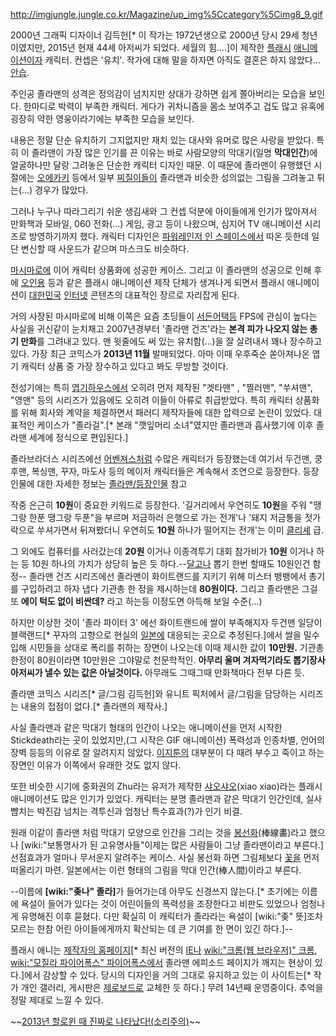 http://imgjungle.jungle.co.kr/Magazine/up_img%5Ccategory%5Cimg8_9.gif

2000년 그래픽 디자이너 김득헌[* 이 작가는 1972년생으로 2000년 당시 29세 청년이였지만, 2015년 현재 44세 아저씨가 되었다. 세월의 힘....]이 제작한 [[어도비 플래시|플래시]] [[애니메이션]]이자 캐릭터. 컨셉은 '유치'. 작가에 대해 말을 하자면 아직도 결혼은 하지 않았다...[[안습]].

주인공 졸라맨의 성격은 정의감이 넘치지만 상대가 강하면 쉽게 쫄아버리는 모습을 보인다. 한마디로 박력이 부족한 캐릭터. 게다가 귀차니즘을 몸소 보여주고 겁도 많고 유혹에 굉장히 약한 영웅이라기에는 부족한 모습을 보인다.

내용은 정말 단순 유치하기 그지없지만 재치 있는 대사와 유머로 많은 사랑을 받았다. 특히 이 졸라맨이 가장 많은 인기를 끈 이유는 바로 사람모양의 막대기(일명 '''막대인간''')에 얼굴하나만 달랑 그려놓은 단순한 캐릭터 디자인 때문. 이 때문에 졸라맨이 유행했던 시절에는 [[오에카키]] 등에서 일부 [[찌질이]]들이 졸라맨과 비슷한 성의없는 그림을 그려놓고 튀는(...) 경우가 많았다.

그러나 누구나 따라그리기 쉬운 생김새와 그 컨셉 덕분에 아이들에게 인기가 많아져서 만화책과 모바일, 060 전화(...) 게임, 광고 등이 나왔으며, 심지어 TV 애니메이션 시리즈로 방영하기까지 했다. 캐릭터 디자인은 [[파워레인저 인 스페이스]]에서 따온 듯한데 일단 변신할 때 사운드가 같으며 마스크도 비슷하다.

[[마시마로]]에 이어 캐릭터 상품화에 성공한 케이스. 그리고 이 졸라맨의 성공으로 인해 후에 [[오인용]] 등과 같은 플래시 애니메이션 제작 단체가 생겨나게 되면서 플래시 애니메이션이 [[대한민국]] [[인터넷]] 콘텐츠의 대표적인 장르로 자리잡게 된다.

거의 사장된 마시마로에 비해 이쪽은 요즘 초딩들이 [[서든어택]]등 FPS에 관심이 높다는 사실을 귀신같이 눈치채고 2007년경부터 '졸라맨 건즈'라는 '''본격 피가 나오지 않는 총기 만화'''를 그려내고 있다. 맨 윗줄에도 써 있는 유치함(…)을 잘 살려내서 꽤나 장수하고 있다. 가장 최근 코믹스가 '''2013년 11월''' 발매되었다. 아마 이때 우후죽순 쏟아져나온 엽기 캐릭터 상품 중 가장 장수하고 있다고 봐도 무방할 것이다. 

전성기에는 특히 [[엽기하우스]]에서 오히려 먼저 제작된 "겟타맨" , "찔러맨", "쑤셔맨", "영맨" 등의 시리즈가 있음에도 오히려 이들이 아류로 취급받았다. 특히 캐릭터 상품화를 위해 회사와 계약을 체결하면서 패러디 제작자들에 대한 압력으로 논란이 있었다. 대표적인 케이스가 "졸라걸".[* 본래 "깻잎머리 소녀"였지만 졸라맨과 흡사했기에 이후 졸라맨 세계에 정식으로 편입된다.] 

졸라브라더스 시리즈에선 [[어벤져스]]처럼 수많은 캐릭터가 등장했는데 여기서 두건맨, 쿵후맨, 복싱맨, 꾸자, 마도사 등의 메이저 캐릭터들은 계속해서 조연으로 등장한다. 등장인물에 대한 자세한 정보는 [[졸라맨/등장인물]] 참고

작중 은근히 '''10원'''이 중요한 키워드로 등장한다. '길거리에서 우연히도 '''10원'''을 주워 "땡그랑 한푼 땡그랑 두푼"을 부르며 저금하러 은행으로 가는 전개'나 '돼지 저금통을 젓가락으로 쑤셔가면서 뒤져봤더니 우연히도 '''10원''' 하나가 떨어지는 전개'는 이미 [[클리셰]] 급.

그 외에도 컴퓨터를 사러갔는데 '''20원''' 이거나  이종격투기 대회 참가비가 '''10원''' 이거나 하는 등 10원 하나의 가치가 상당히 높은 듯 하다.--[[달고나]] 뽑기 한번 할때도 10원인건 함정-- 졸라맨 건즈 시리즈에선 졸라맨이 화이트랜드를 지키기 위해 미스터 뱅뱅에서 총기를 구입하려고 하자 냅다 기관총 한 정을 제시하는데 '''80원이다.''' 그리고 졸라맨은 그걸 또 '''에이 턱도 없이 비싼데?''' 라고 하는등 이정도면 아득해 보일 수준(...)

하지만 이상한 것이 '졸라 파이터 3' 에선 화이트랜드에 쌀이 부족해지자 두건맨 일당이 블랙랜드[* 꾸자의 고향으로 현실의 [[일본]]에 대응되는 곳으로 추정된다.]에서 쌀을 밀수입해 시민들을 상대로 폭리를 취하는 장면이 나오는데 이때 제시한 값이 '''10만원.''' 기관총 한정이 80원이라면 10만원은 그야말로 천문학적인. '''아무리 울며 겨자먹기라도 뽑기장사 아저씨가 낼수 있는 값은 아닐것이다.''' 아무래도 그때그때 만화책마다 전부 다른 듯.

졸라맨 코믹스 시리즈[* 글/그림 김득헌]와 유니트 픽처에서 글/그림을 담당하는 시리즈는 내용의 접점이 없다.[* 졸라맨의 제작사.]

사실 졸라맨과 같은 막대기 형태의 인간이 나오는 애니메이션을 먼저 시작한 Stickdeath라는 곳이 있었지만,(그 시작은 GIF 애니메이션) 폭력성과 인종차별, 언어의 장벽 등등의 이유로 잘 알려지지 않았다. [[이지툰]]의 대부분이 다 때려 부수고 죽이고 하는 장면인 이유가 이쪽에서 유래한 것도 없지 않다.
 
또한 비슷한 시기에 중화권의 Zhu라는 유저가 제작한 [[샤오샤오]](xiao xiao)라는 플래시 애니메이션도 많은 인기가 있었다. 캐릭터는 분명 졸라맨과 같은 막대기 인간인데, 실사 뺨치는 박진감 넘치는 격투신과 엄청난 특수효과(?)가 인기 비결.

원래 이같이 졸라맨 처럼 막대기 모양으로 인간을 그리는 것을 [[봉선화]](棒線畵)라고 했으나 [wiki:"보통명사가 된 고유명사들"이제는 많은 사람들이 그냥 졸라맨이라고 부른다.] 선점효과가 얼마나 무서운지 알려주는 케이스. 사실 봉선화 하면 그림체보다 [[꽃]]을 먼저 떠올리기 마련. 일본에서는 이런 형태의 그림을 막대 인간(棒人間)이라고 부른다.

--이름에 '''[wiki:"좆나" 졸라]'''가 들어가는데 아무도 신경쓰지 않는다.[* 초기에는 이름에 욕설이 들어가 있다는 것이 어린이들의 폭력성을 조장한다고 비판도 있었으나 엄청나게 유명해진 이후 묻혔다. 다만 확실히 이 캐릭터가 졸라라는 욕설이 [wiki:"좆" 뜻]조차 모르는 한참 어린 아이들에게까지 확산되는 데 큰 기여를 한 면이 있긴 하다.]--

플래시 애니는 [http://dkunny.com 제작자의 홈페이지][* 최신 버전의 [[IE]]나 [[wiki:"크롬(웹 브라우저)" 크롬]], [[wiki:"모질라 파이어폭스" 파이어폭스]]에서 졸라맨 에피소드 페이지가 깨지는 현상이 있다.]에서 감상할 수 있다. 당시의 디자인을 거의 그대로 유지하고 있는 이 사이트는[* 작가 개인 갤러리, 게시판은 [[제로보드]]로 교체한 듯 하다.] 무려 14년째 운영중이다. 추억을 정말 제대로 느낄 수 있다.

~~[http://www.youtube.com/watch?v=GkBDRUO8hAo 2013년 할로윈 때 진짜로 나타났다!(소리주의)]~~
